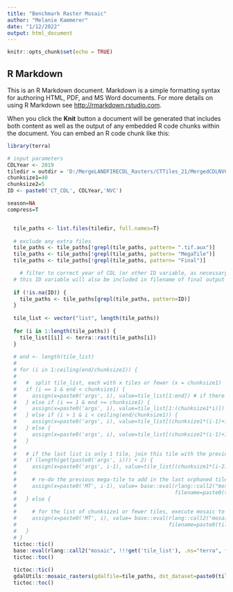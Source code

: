 ```yaml
---
title: "Benchmark Raster Mosaic"
author: "Melanie Kammerer"
date: "1/12/2022"
output: html_document
---
```


```r
knitr::opts_chunk$set(echo = TRUE)
```

## R Markdown

This is an R Markdown document. Markdown is a simple formatting syntax for authoring HTML, PDF, and MS Word documents. For more details on using R Markdown see <http://rmarkdown.rstudio.com>.

When you click the **Knit** button a document will be generated that includes both content as well as the output of any embedded R code chunks within the document. You can embed an R code chunk like this:

```r
library(terra)

# input parameters
CDLYear <- 2019
tiledir = outdir = 'D:/MergeLANDFIRECDL_Rasters/CTTiles_21/MergedCDLNVC'
chunksize1=40
chunksize2=5
ID <- paste0('CT_CDL', CDLYear,'NVC')

season=NA
compress=T  


  tile_paths <- list.files(tiledir, full.names=T)
  
  # exclude any extra files
  tile_paths <- tile_paths[!grepl(tile_paths, pattern= ".tif.aux")]
  tile_paths <- tile_paths[!grepl(tile_paths, pattern= "MegaTile")]
  tile_paths <- tile_paths[!grepl(tile_paths, pattern= "Final")]

    # filter to correct year of CDL (or other ID variable, as necessary)
  # this ID variable will also be included in filename of final output raster
  
  if (!is.na(ID)) {
    tile_paths <- tile_paths[grepl(tile_paths, pattern=ID)]
  }
  
  tile_list <- vector("list", length(tile_paths))
  
  for (i in 1:length(tile_paths)) {
    tile_list[[i]] <- terra::rast(tile_paths[i])
  }
  
  # end <- length(tile_list)
  # 
  # for (i in 1:ceiling(end/chunksize1)) {
  #   
  #   #  split tile_list, each with x tiles or fewer (x = chunksize1)
  #   if (i == 1 & end < chunksize1) {
  #     assign(x=paste0('args', i), value=tile_list[1:end]) # if there are less than chunksize1 tiles, args 1:max
  #   } else if (i == 1 & end >= chunksize1) {
  #     assign(x=paste0('args', i), value=tile_list[1:(chunksize1*i)]) # if there are more than chunksize1 tiles, args1 = 1:chunksize1
  #   } else if (i > 1 & i < ceiling(end/chunksize1)) {
  #     assign(x=paste0('args', i), value=tile_list[(chunksize1*(i-1)+1):(chunksize1*i)]) # middle args list = end of previous + 1:next increment of chunksize1
  #   } else {
  #     assign(x=paste0('args', i), value=tile_list[(chunksize1*(i-1)+1):end]) # last args list = end of previous + 1:end
  #   }
  #   
  #   # if the last list is only 1 tile, join this tile with the previous mega-tile
  #   if (length(get(paste0('args', i))) < 2) {
  #     assign(x=paste0('args', i-1), value=tile_list[(chunksize1*(i-2)+1):end]) # add orphan tile to the previous list
  #     
  #     # re-do the previous mega-tile to add in the last orphaned tile
  #     assign(x=paste0('MT', i-1), value= base::eval(rlang::call2("mosaic", !!!get(paste0('args', i-1)), .ns="terra", fun='mean',
  #                                                   filename=paste0(tiledir, '/', ID, "_MegaTile", i-1, '.tif'), overwrite=T)))
  #   } else {
  #     
  #     # for the list of chunksize1 or fewer tiles, execute mosaic to create a mega-tile
  #     assign(x=paste0('MT', i), value= base::eval(rlang::call2("mosaic", !!!get(paste0('args', i)), .ns="terra", fun='mean',
  #                                                 filename=paste0(tiledir, '/', ID,"_MegaTile", i, '.tif'), overwrite=T)))
  #   }
  # }
  tictoc::tic()
  base::eval(rlang::call2("mosaic", !!!get('tile_list'), .ns="terra", fun='mean', filename=paste0(tiledir, '/', ID,"_MegaTile_terra.tif"), overwrite=T))
  tictoc::toc()
  
  tictoc::tic()
  gdalUtils::mosaic_rasters(gdalfile=tile_paths, dst_dataset=paste0(tiledir, '/', ID,"_MegaTile_gdal.tif"))
  tictoc::toc()

```